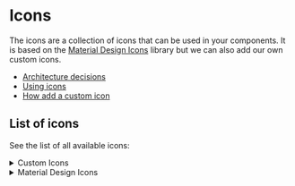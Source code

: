 

<Meta title='Getting Started/Icons' />

# Icons

The icons are a collection of icons that can be used in your components. It is based on the [Material Design Icons](https://materialdesignicons.com/) library but we can also add our own custom icons.

- [Architecture decisions](/docs/docs-architecture-decision-records-adr-0011-why-host-our-own-icon-library-and-why-cdn--docs)
- [Using icons](/docs/components-icon--docs)
- [How add a custom icon](https://github.com/juntossomosmais/atomium/tree/main/packages/icons#adding-a-new-icon)

## List of icons

See the list of all available icons:

<details class='icon-gallery'>
  <summary>Custom Icons</summary>

  <p>Some custom icons have the `-colorful` variation because they have specific colors that make up their identity.</p>

  <IconGallery>
    {iconsList?.custom?.map((icon) => (
      <IconItem name={icon}>
        <atom-icon icon={icon}></atom-icon>
      </IconItem>
    ))}
  </IconGallery>
</details>

<details class='icon-gallery'>
  <summary>Material Design Icons</summary>
  <IconGallery>
    {iconsList?.mdi?.map((icon) => (
      <IconItem name={icon}>
        <atom-icon icon={icon}></atom-icon>
      </IconItem>
    ))}
  </IconGallery>
</details>
